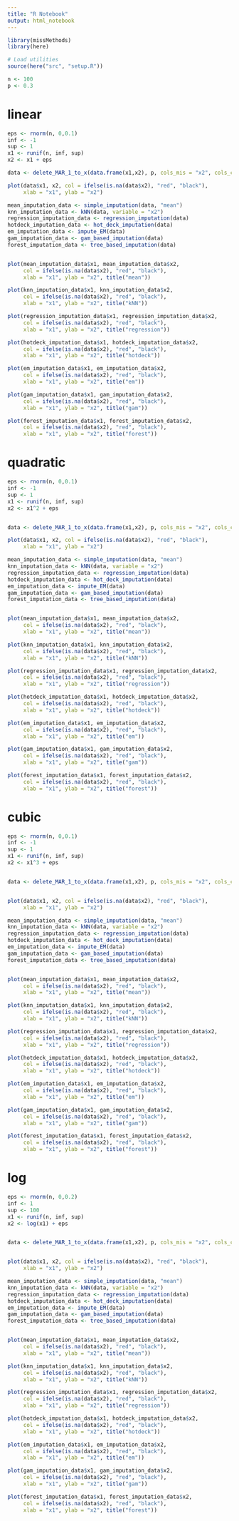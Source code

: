 ```yaml
---
title: "R Notebook"
output: html_notebook
---
```


```r
library(missMethods)
library(here)

# Load utilities
source(here("src", "setup.R"))
```

```r
n <- 100
p <- 0.3
```


# linear

```r
eps <- rnorm(n, 0,0.1)
inf <- -1
sup <- 1
x1 <- runif(n, inf, sup)
x2 <- x1 + eps

data <- delete_MAR_1_to_x(data.frame(x1,x2), p, cols_mis = "x2", cols_ctrl = "x1", x = 10)

plot(data$x1, x2, col = ifelse(is.na(data$x2), "red", "black"), 
     xlab = "x1", ylab = "x2")

```

```r
mean_imputation_data <- simple_imputation(data, "mean")
knn_imputation_data <- kNN(data, variable = "x2")
regression_imputation_data <- regression_imputation(data)
hotdeck_imputation_data <- hot_deck_imputation(data)
em_imputation_data <- impute_EM(data)
gam_imputation_data <- gam_based_imputation(data)
forest_imputation_data <- tree_based_imputation(data)


plot(mean_imputation_data$x1, mean_imputation_data$x2, 
     col = ifelse(is.na(data$x2), "red", "black"),
     xlab = "x1", ylab = "x2", title("mean"))

plot(knn_imputation_data$x1, knn_imputation_data$x2, 
     col = ifelse(is.na(data$x2), "red", "black"),
     xlab = "x1", ylab = "x2", title("kNN"))

plot(regression_imputation_data$x1, regression_imputation_data$x2,
     col = ifelse(is.na(data$x2), "red", "black"),
     xlab = "x1", ylab = "x2", title("regression"))

plot(hotdeck_imputation_data$x1, hotdeck_imputation_data$x2,
     col = ifelse(is.na(data$x2), "red", "black"),
     xlab = "x1", ylab = "x2", title("hotdeck"))

plot(em_imputation_data$x1, em_imputation_data$x2,
     col = ifelse(is.na(data$x2), "red", "black"),
     xlab = "x1", ylab = "x2", title("em"))

plot(gam_imputation_data$x1, gam_imputation_data$x2,
     col = ifelse(is.na(data$x2), "red", "black"),
     xlab = "x1", ylab = "x2", title("gam"))

plot(forest_imputation_data$x1, forest_imputation_data$x2,
     col = ifelse(is.na(data$x2), "red", "black"),
     xlab = "x1", ylab = "x2", title("forest"))

```


# quadratic

```r

eps <- rnorm(n, 0,0.1)
inf <- -1
sup <- 1
x1 <- runif(n, inf, sup)
x2 <- x1^2 + eps


data <- delete_MAR_1_to_x(data.frame(x1,x2), p, cols_mis = "x2", cols_ctrl = "x1", x = 10)

plot(data$x1, x2, col = ifelse(is.na(data$x2), "red", "black"), 
     xlab = "x1", ylab = "x2")

```

```r
mean_imputation_data <- simple_imputation(data, "mean")
knn_imputation_data <- kNN(data, variable = "x2")
regression_imputation_data <- regression_imputation(data)
hotdeck_imputation_data <- hot_deck_imputation(data)
em_imputation_data <- impute_EM(data)
gam_imputation_data <- gam_based_imputation(data)
forest_imputation_data <- tree_based_imputation(data)


plot(mean_imputation_data$x1, mean_imputation_data$x2, 
     col = ifelse(is.na(data$x2), "red", "black"),
     xlab = "x1", ylab = "x2", title("mean"))

plot(knn_imputation_data$x1, knn_imputation_data$x2, 
     col = ifelse(is.na(data$x2), "red", "black"),
     xlab = "x1", ylab = "x2", title("kNN"))

plot(regression_imputation_data$x1, regression_imputation_data$x2,
     col = ifelse(is.na(data$x2), "red", "black"),
     xlab = "x1", ylab = "x2", title("regression"))

plot(hotdeck_imputation_data$x1, hotdeck_imputation_data$x2,
     col = ifelse(is.na(data$x2), "red", "black"),
     xlab = "x1", ylab = "x2", title("hotdeck"))

plot(em_imputation_data$x1, em_imputation_data$x2,
     col = ifelse(is.na(data$x2), "red", "black"),
     xlab = "x1", ylab = "x2", title("em"))

plot(gam_imputation_data$x1, gam_imputation_data$x2,
     col = ifelse(is.na(data$x2), "red", "black"),
     xlab = "x1", ylab = "x2", title("gam"))

plot(forest_imputation_data$x1, forest_imputation_data$x2,
     col = ifelse(is.na(data$x2), "red", "black"),
     xlab = "x1", ylab = "x2", title("forest"))

```


# cubic

```r

eps <- rnorm(n, 0,0.1)
inf <- -1
sup <- 1
x1 <- runif(n, inf, sup)
x2 <- x1^3 + eps


data <- delete_MAR_1_to_x(data.frame(x1,x2), p, cols_mis = "x2", cols_ctrl = "x1", x = 10)


plot(data$x1, x2, col = ifelse(is.na(data$x2), "red", "black"), 
     xlab = "x1", ylab = "x2")

```

```r
mean_imputation_data <- simple_imputation(data, "mean")
knn_imputation_data <- kNN(data, variable = "x2")
regression_imputation_data <- regression_imputation(data)
hotdeck_imputation_data <- hot_deck_imputation(data)
em_imputation_data <- impute_EM(data)
gam_imputation_data <- gam_based_imputation(data)
forest_imputation_data <- tree_based_imputation(data)


plot(mean_imputation_data$x1, mean_imputation_data$x2, 
     col = ifelse(is.na(data$x2), "red", "black"),
     xlab = "x1", ylab = "x2", title("mean"))

plot(knn_imputation_data$x1, knn_imputation_data$x2, 
     col = ifelse(is.na(data$x2), "red", "black"),
     xlab = "x1", ylab = "x2", title("kNN"))

plot(regression_imputation_data$x1, regression_imputation_data$x2,
     col = ifelse(is.na(data$x2), "red", "black"),
     xlab = "x1", ylab = "x2", title("regression"))

plot(hotdeck_imputation_data$x1, hotdeck_imputation_data$x2,
     col = ifelse(is.na(data$x2), "red", "black"),
     xlab = "x1", ylab = "x2", title("hotdeck"))

plot(em_imputation_data$x1, em_imputation_data$x2,
     col = ifelse(is.na(data$x2), "red", "black"),
     xlab = "x1", ylab = "x2", title("em"))

plot(gam_imputation_data$x1, gam_imputation_data$x2,
     col = ifelse(is.na(data$x2), "red", "black"),
     xlab = "x1", ylab = "x2", title("gam"))

plot(forest_imputation_data$x1, forest_imputation_data$x2,
     col = ifelse(is.na(data$x2), "red", "black"),
     xlab = "x1", ylab = "x2", title("forest"))

```


# log

```r

eps <- rnorm(n, 0,0.2)
inf <- 1
sup <- 100
x1 <- runif(n, inf, sup)
x2 <- log(x1) + eps


data <- delete_MAR_1_to_x(data.frame(x1,x2), p, cols_mis = "x2", cols_ctrl = "x1", x = 10)


plot(data$x1, x2, col = ifelse(is.na(data$x2), "red", "black"), 
     xlab = "x1", ylab = "x2")

```

```r
mean_imputation_data <- simple_imputation(data, "mean")
knn_imputation_data <- kNN(data, variable = "x2")
regression_imputation_data <- regression_imputation(data)
hotdeck_imputation_data <- hot_deck_imputation(data)
em_imputation_data <- impute_EM(data)
gam_imputation_data <- gam_based_imputation(data)
forest_imputation_data <- tree_based_imputation(data)


plot(mean_imputation_data$x1, mean_imputation_data$x2, 
     col = ifelse(is.na(data$x2), "red", "black"),
     xlab = "x1", ylab = "x2", title("mean"))

plot(knn_imputation_data$x1, knn_imputation_data$x2, 
     col = ifelse(is.na(data$x2), "red", "black"),
     xlab = "x1", ylab = "x2", title("kNN"))

plot(regression_imputation_data$x1, regression_imputation_data$x2,
     col = ifelse(is.na(data$x2), "red", "black"),
     xlab = "x1", ylab = "x2", title("regression"))

plot(hotdeck_imputation_data$x1, hotdeck_imputation_data$x2,
     col = ifelse(is.na(data$x2), "red", "black"),
     xlab = "x1", ylab = "x2", title("hotdeck"))

plot(em_imputation_data$x1, em_imputation_data$x2,
     col = ifelse(is.na(data$x2), "red", "black"),
     xlab = "x1", ylab = "x2", title("em"))

plot(gam_imputation_data$x1, gam_imputation_data$x2,
     col = ifelse(is.na(data$x2), "red", "black"),
     xlab = "x1", ylab = "x2", title("gam"))

plot(forest_imputation_data$x1, forest_imputation_data$x2,
     col = ifelse(is.na(data$x2), "red", "black"),
     xlab = "x1", ylab = "x2", title("forest"))

```